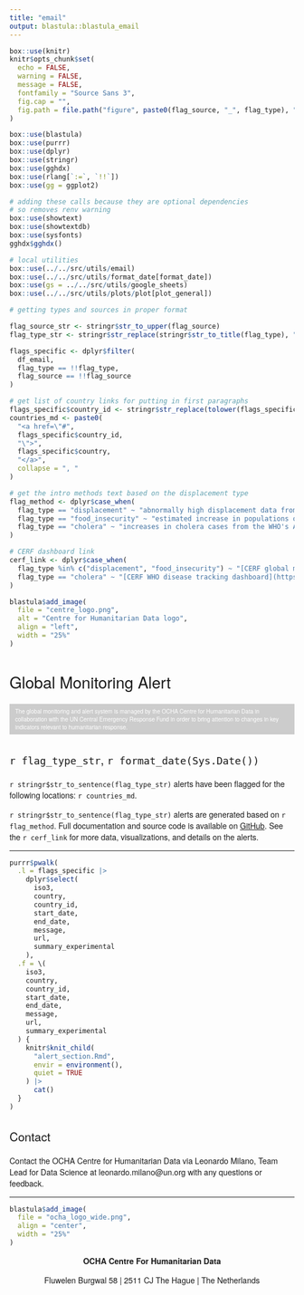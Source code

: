```yaml
---
title: "email"
output: blastula::blastula_email
---
```


<style type = "text/css">

h1, h2, h3 {
  font-family: Arvo, "Helvetica Neue", Helvetica, Arial, sans-serif;
  font-weight: normal
}

p {
  font-family: "Source Sans 3", "Helvetica Neue", Helvetica, Arial, sans-serif
}

</style>

```r
box::use(knitr)
knitr$opts_chunk$set(
  echo = FALSE,
  warning = FALSE,
  message = FALSE,
  fontfamily = "Source Sans 3",
  fig.cap = "",
  fig.path = file.path("figure", paste0(flag_source, "_", flag_type), "")
)

box::use(blastula)
box::use(purrr)
box::use(dplyr)
box::use(stringr)
box::use(gghdx)
box::use(rlang[`:=`, `!!`])
box::use(gg = ggplot2)

# adding these calls because they are optional dependencies
# so removes renv warning
box::use(showtext)
box::use(showtextdb)
box::use(sysfonts)
gghdx$gghdx()

# local utilities
box::use(../../src/utils/email)
box::use(../../src/utils/format_date[format_date])
box::use(gs = ../../src/utils/google_sheets)
box::use(../../src/utils/plots/plot[plot_general])

# getting types and sources in proper format

flag_source_str <- stringr$str_to_upper(flag_source)
flag_type_str <- stringr$str_replace(stringr$str_to_title(flag_type), "_", " ")

flags_specific <- dplyr$filter(
  df_email,
  flag_type == !!flag_type,
  flag_source == !!flag_source
)

# get list of country links for putting in first paragraphs
flags_specific$country_id <- stringr$str_replace(tolower(flags_specific$country), " ", "-")
countries_md <- paste0(
  "<a href=\"#",
  flags_specific$country_id,
  "\">",
  flags_specific$country,
  "</a>",
  collapse = ", "
)

# get the intro methods text based on the displacement type
flag_method <- dplyr$case_when(
  flag_type == "displacement" ~ "abnormally high displacement data from the Internal Displacement Monitoring Centre (IDMC)",
  flag_type == "food_insecurity" ~ "estimated increase in populations of phase 3 and/or above from Integrated Food Security Phase Classification / Cadre Harmonisé (IPC/CH) data",
  flag_type == "cholera" ~ "increases in cholera cases from the WHO's AFRO bulletins"
)

# CERF dashboard link
cerf_link <- dplyr$case_when(
  flag_type %in% c("displacement", "food_insecurity") ~ "[CERF global monitoring dashboard](https://app.powerbi.com/groups/2ecadc97-779b-45da-bc5a-f8917fbdc734/reports/a06761fe-5edb-43f4-9d28-b01c8d813a02/ReportSection?experience=power-bi)",
  flag_type == "cholera" ~ "[CERF WHO disease tracking dashboard](https://app.powerbi.com/links/jVxHiZwVmR?ctid=0f9e35db-544f-4f60-bdcc-5ea416e6dc70&pbi_source=linkShare)"
)
```


<!--Set the preview text of the email-->
<div style="display:none">`r paste(flags_specific$country, collapse = ", ")`</div>

```r
blastula$add_image(
  file = "centre_logo.png",
  alt = "Centre for Humanitarian Data logo",
  align = "left",
  width = "25%"
)
```


# Global Monitoring Alert

<div style="font-size:10px;padding: 6px 10px 6px 10px;background-color:#CCCCCC;color:#FFFFFF">
<p style="margin:0;">
The global monitoring and alert system is managed by the OCHA Centre for Humanitarian Data in collaboration with the UN Central Emergency Response Fund in order to bring attention to changes in key indicators relevant to humanitarian response.
</p>
</div>

## `r flag_type_str`, `r format_date(Sys.Date())`

`r stringr$str_to_sentence(flag_type_str)` alerts have been flagged for
the following locations: `r countries_md`.

`r stringr$str_to_sentence(flag_type_str)`
alerts are generated based on `r flag_method`. Full documentation and
source code is available on 
[GitHub](https://github.com/OCHA-DAP/pa-global-monitoring/). See the
`r cerf_link` for more data, visualizations, and details on the alerts.

----

```r

purrr$pwalk(
  .l = flags_specific |>
    dplyr$select(
      iso3,
      country,
      country_id,
      start_date,
      end_date,
      message,
      url,
      summary_experimental
    ),
  .f = \(
    iso3,
    country,
    country_id,
    start_date,
    end_date,
    message,
    url,
    summary_experimental
  ) {
    knitr$knit_child(
      "alert_section.Rmd",
      envir = environment(),
      quiet = TRUE
    ) |>
      cat()
  }
)
```

## Contact

Contact the OCHA Centre for Humanitarian Data via Leonardo Milano, Team Lead
for Data Science at leonardo.milano@un.org with any questions or feedback.

----

```r
blastula$add_image(
  file = "ocha_logo_wide.png",
  align = "center",
  width = "25%"
)
```

<p>
<center>

<b> OCHA Centre For Humanitarian Data </b>

Fluwelen Burgwal 58 | 2511 CJ The Hague | The Netherlands

</center>
</p>
